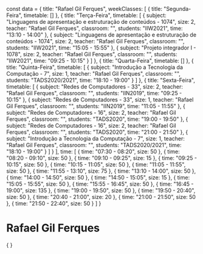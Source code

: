 const data = {
  title: "Rafael Gil Ferques",
  weekClasses: [
    {
      title: "Segunda-Feira",
      timetable: []
    },
    {
      title: "Terça-Feira",
      timetable: [
        {
          subject: "Linguagens de apresentação e estruturação de conteúdos - 1074",
          size: 2,
          teacher: "Rafael Gil Ferques",
          classroom: "",
          students: "IIW2021",
          time: "13:10 - 14:00"
        },
        {
          subject: "Linguagens de apresentação e estruturação de conteúdos - 1074",
          size: 2,
          teacher: "Rafael Gil Ferques",
          classroom: "",
          students: "IIW2021",
          time: "15:05 - 15:55"
        },
        {
          subject: "Projeto integrador I - 1078",
          size: 2,
          teacher: "Rafael Gil Ferques",
          classroom: "",
          students: "IIW2021",
          time: "09:25 - 10:15"
        }
      ]
    },
    {
      title: "Quarta-Feira",
      timetable: []
    },
    {
      title: "Quinta-Feira",
      timetable: [
        {
          subject: "Introdução a Tecnologia da Computação - 7",
          size: 1,
          teacher: "Rafael Gil Ferques",
          classroom: "",
          students: "TADS2020/2021",
          time: "18:10 - 19:00"
        }
      ]
    },
    {
      title: "Sexta-Feira",
      timetable: [
        {
          subject: "Redes de Computadores - 33",
          size: 2,
          teacher: "Rafael Gil Ferques",
          classroom: "",
          students: "IIN2019",
          time: "09:25 - 10:15"
        },
        {
          subject: "Redes de Computadores - 33",
          size: 1,
          teacher: "Rafael Gil Ferques",
          classroom: "",
          students: "IIN2019",
          time: "11:05 - 11:55"
        },
        {
          subject: "Redes de Computadores - 16",
          size: 2,
          teacher: "Rafael Gil Ferques",
          classroom: "",
          students: "TADS2020",
          time: "19:00 - 19:50"
        },
        {
          subject: "Redes de Computadores - 16",
          size: 2,
          teacher: "Rafael Gil Ferques",
          classroom: "",
          students: "TADS2020",
          time: "21:00 - 21:50"
        },
        {
          subject: "Introdução a Tecnologia da Computação - 7",
          size: 1,
          teacher: "Rafael Gil Ferques",
          classroom: "",
          students: "TADS2020/2021",
          time: "18:10 - 19:00"
        }
      ]
    }
  ],
  time: [
    {
      time: "07:30 - 08:20",
      size: 50
    },
    {
      time: "08:20 - 09:10",
      size: 50
    },
    {
      time: "09:10 - 09:25",
      size: 15
    },
    {
      time: "09:25 - 10:15",
      size: 50
    },
    {
      time: "10:15 - 11:05",
      size: 50
    },
    {
      time: "11:05 - 11:55",
      size: 50
    },
    {
      time: "11:55 - 13:10",
      size: 75
    },
    {
      time: "13:10 - 14:00",
      size: 50
    },
    {
      time: "14:00 - 14:50",
      size: 50
    },
    {
      time: "14:50 - 15:05",
      size: 15
    },
    {
      time: "15:05 - 15:55",
      size: 50
    },
    {
      time: "15:55 - 16:45",
      size: 50
    },
    {
      time: "16:45 - 19:00",
      size: 135
    },
    {
      time: "19:00 - 19:50",
      size: 50
    },
    {
      time: "19:50 - 20:40",
      size: 50
    },
    {
      time: "20:40 - 21:00",
      size: 20
    },
    {
      time: "21:00 - 21:50",
      size: 50
    },
    {
      time: "21:50 - 22:40",
      size: 50
    }
  ]
}

# Rafael Gil Ferques

<div>
    {
        <Grid
            title={data.title} 
            weekClasses={data.weekClasses} 
            time={data.time}
        />
    }
</div>